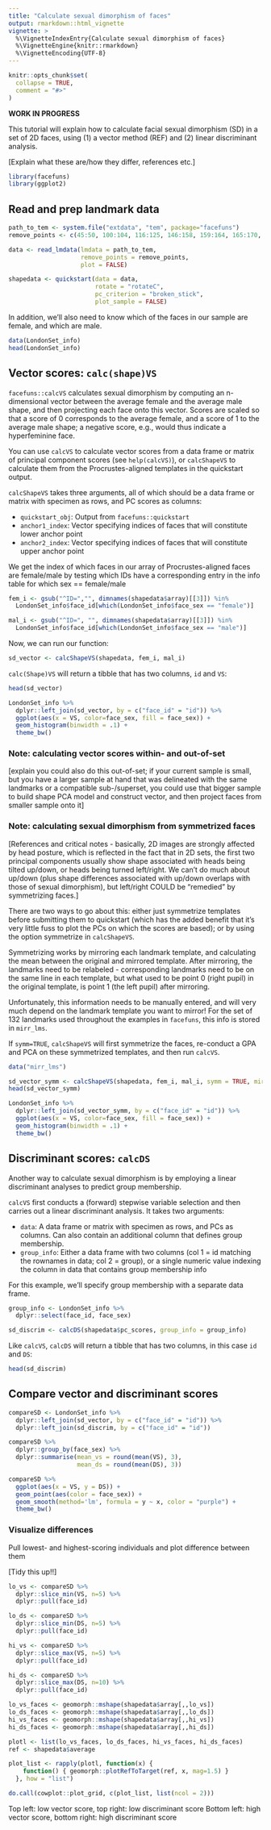 ```yaml
---
title: "Calculate sexual dimorphism of faces"
output: rmarkdown::html_vignette
vignette: >
  %\VignetteIndexEntry{Calculate sexual dimorphism of faces}
  %\VignetteEngine{knitr::rmarkdown}
  %\VignetteEncoding{UTF-8}
---
```


```r
knitr::opts_chunk$set(
  collapse = TRUE,
  comment = "#>"
)
```

**WORK IN PROGRESS**

This tutorial will explain how to calculate facial sexual dimorphism (SD) in a set of 2D faces, using (1) a vector method (REF) and (2) linear discriminant analysis.

[Explain what these are/how they differ, references etc.]

```r
library(facefuns)
library(ggplot2)
```

## Read and prep landmark data

```r
path_to_tem <- system.file("extdata", "tem", package="facefuns")
remove_points <- c(45:50, 100:104, 116:125, 146:158, 159:164, 165:170, 171:174, 175:179, 184:185)

data <- read_lmdata(lmdata = path_to_tem,
                    remove_points = remove_points,
                    plot = FALSE)

shapedata <- quickstart(data = data,
                        rotate = "rotateC",
                        pc_criterion = "broken_stick",
                        plot_sample = FALSE)
```

In addition, we'll also need to know which of the faces in our sample are female, and which are male.

```r
data(LondonSet_info)
head(LondonSet_info)
```

## Vector scores: `calc(shape)VS`

`facefuns::calcVS` calculates sexual dimorphism by computing an n-dimensional vector between the average female and the average male shape, and then projecting each face onto this vector. Scores are scaled so that a score of 0 corresponds to the average female, and a score of 1 to the average male shape; a negative score, e.g., would thus indicate a hyperfeminine face.

You can use `calcVS` to calculate vector scores from a data frame or matrix of principal component scores (see `help(calcVS)`), or `calcShapeVS` to calculate them from the Procrustes-aligned templates in the quickstart output.

`calcShapeVS` takes three arguments, all of which should be a data frame or matrix with specimen as rows, and PC scores as columns:

* `quickstart_obj`: Output from `facefuns::quickstart`
* `anchor1_index`: Vector specifying indices of faces that will constitute lower anchor point     
* `anchor2_index`: Vector specifying indices of faces that will constitute upper anchor point    

We get the index of which faces in our array of Procrustes-aligned faces are female/male by testing which IDs have a corresponding entry in the info table for which sex == female/male

```r
fem_i <- gsub("^ID=","", dimnames(shapedata$array)[[3]]) %in%
  LondonSet_info$face_id[which(LondonSet_info$face_sex == "female")]

mal_i <- gsub("^ID=", "", dimnames(shapedata$array)[[3]]) %in%
  LondonSet_info$face_id[which(LondonSet_info$face_sex == "male")]
```

Now, we can run our function:
```r
sd_vector <- calcShapeVS(shapedata, fem_i, mal_i)
```

`calc(Shape)VS` will return a tibble that has two columns, `id` and `VS`:

```r
head(sd_vector)
```

```r
LondonSet_info %>%
  dplyr::left_join(sd_vector, by = c("face_id" = "id")) %>%
  ggplot(aes(x = VS, color=face_sex, fill = face_sex)) +
  geom_histogram(binwidth = .1) +
  theme_bw()
```

### Note: calculating vector scores within- and out-of-set

[explain you could also do this out-of-set; if your current sample is small, but you have a larger sample at hand that was delineated with the same landmarks or a compatible sub-/superset, you could use that bigger sample to build shape PCA model and construct vector, and then project faces from smaller sample onto it]

### Note: calculating sexual dimorphism from symmetrized faces

[References and critical notes - basically, 2D images are strongly affected by head posture, which is reflected in the fact that in 2D sets, the first two principal components usually show shape associated with heads being tilted up/down, or heads being turned left/right. We can't do much about up/down (plus shape differences associated with up/down overlaps with those of sexual dimorphism), but left/right COULD be "remedied" by symmetrizing faces.]

There are two ways to go about this: either just symmetrize templates before submitting them to quickstart (which has the added benefit that it's very little fuss to plot the PCs on which the scores are based); or by using the option symmetrize in `calcShapeVS`.

Symmetrizing works by mirroring each landmark template, and calculating the mean between the original and mirrored template. After mirroring, the landmarks need to be relabeled - corresponding landmarks need to be on the same line in each template, but what used to be point 0 (right pupil) in the original template, is point 1 (the left pupil) after mirroring.

Unfortunately, this information needs to be manually entered, and will very much depend on the landmark template you want to mirror! For the set of 132 landmarks used throughout the examples in `facefuns`, this info is stored in `mirr_lms`.

If `symm=TRUE`, `calcShapeVS` will first symmetrize the faces, re-conduct a GPA and PCA on these symmetrized templates, and then run `calcVS`.

```r
data("mirr_lms")

sd_vector_symm <- calcShapeVS(shapedata, fem_i, mal_i, symm = TRUE, mirr_lms = mirr_lms)
head(sd_vector_symm)

LondonSet_info %>%
  dplyr::left_join(sd_vector_symm, by = c("face_id" = "id")) %>%
  ggplot(aes(x = VS, color=face_sex, fill = face_sex)) +
  geom_histogram(binwidth = .1) +
  theme_bw()
```

## Discriminant scores: `calcDS`

Another way to calculate sexual dimorphism is by employing a linear discriminant analyses to predict group membership.

`calcVS` first conducts a (forward) stepwise variable selection and then carries out a linear discriminant analysis. It takes two arguments:

* `data`: A data frame or matrix with specimen as rows, and PCs as columns. Can also contain an additional column that defines group membership.
* `group_info`: Either a data frame with two columns (col 1 = id matching the rownames in data; col 2 = group), or a single numeric value indexing the column in data that contains group membership info

For this example, we'll specify group membership with a separate data frame.

```r
group_info <- LondonSet_info %>%
  dplyr::select(face_id, face_sex)

sd_discrim <- calcDS(shapedata$pc_scores, group_info = group_info)
```

Like `calcVS`, `calcDS` will return a tibble that has two columns, in this case `id` and `DS`:

```r
head(sd_discrim)
```

## Compare vector and discriminant scores

```r
compareSD <- LondonSet_info %>%
  dplyr::left_join(sd_vector, by = c("face_id" = "id")) %>%
  dplyr::left_join(sd_discrim, by = c("face_id" = "id"))

compareSD %>%
  dplyr::group_by(face_sex) %>%
  dplyr::summarise(mean_vs = round(mean(VS), 3),
                   mean_ds = round(mean(DS), 3))

compareSD %>%
  ggplot(aes(x = VS, y = DS)) +
  geom_point(aes(color = face_sex)) +
  geom_smooth(method='lm', formula = y ~ x, color = "purple") +
  theme_bw()
```

### Visualize differences

Pull lowest- and highest-scoring individuals and plot difference between them

[Tidy this up!!]

```r
lo_vs <- compareSD %>%
  dplyr::slice_min(VS, n=5) %>%
  dplyr::pull(face_id)

lo_ds <- compareSD %>%
  dplyr::slice_min(DS, n=5) %>%
  dplyr::pull(face_id)

hi_vs <- compareSD %>%
  dplyr::slice_max(VS, n=5) %>%
  dplyr::pull(face_id)

hi_ds <- compareSD %>%
  dplyr::slice_max(DS, n=10) %>%
  dplyr::pull(face_id)

lo_vs_faces <- geomorph::mshape(shapedata$array[,,lo_vs])
lo_ds_faces <- geomorph::mshape(shapedata$array[,,lo_ds])
hi_vs_faces <- geomorph::mshape(shapedata$array[,,hi_vs])
hi_ds_faces <- geomorph::mshape(shapedata$array[,,hi_ds])

plotl <- list(lo_vs_faces, lo_ds_faces, hi_vs_faces, hi_ds_faces)
ref <- shapedata$average

plot_list <- rapply(plotl, function(x) {
    function() { geomorph::plotRefToTarget(ref, x, mag=1.5) }
  }, how = "list")

do.call(cowplot::plot_grid, c(plot_list, list(ncol = 2)))
```

Top left: low vector score, top right: low discriminant score
Bottom left: high vector score, bottom right: high discriminant score
